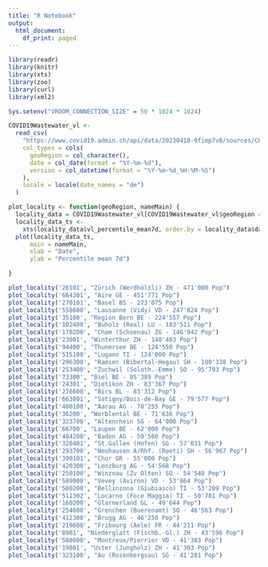 ```yaml
---
title: "R Notebook"
output:
  html_document:
    df_print: paged
---
```


```r
library(readr)
library(knitr)
library(xts)
library(zoo)
library(curl)
library(xml2)

Sys.setenv("VROOM_CONNECTION_SIZE" = 50 * 1024 * 1024)

COVID19Wastewater_vl <-
  read_csv(
    "https://www.covid19.admin.ch/api/data/20230418-9fimp7v8/sources/COVID19Wastewater_vl.csv",
    col_types = cols(
      geoRegion = col_character(),
      date = col_date(format = "%Y-%m-%d"),
      version = col_datetime(format = "%Y-%m-%d_%H-%M-%S")
    ),
    locale = locale(date_names = "de")
  )

plot_locality <- function(geoRegion, nameMain) {
  locality_data = COVID19Wastewater_vl[COVID19Wastewater_vl$geoRegion == geoRegion, ]
  locality_data_ts <-
    xts(locality_data$vl_percentile_mean7d, order.by = locality_data$date)
  plot(locality_data_ts,
      main = nameMain,
      xlab = "Date",
      ylab = "Percentile mean 7d")

}
```

```r
plot_locality('26101', "Zürich (Werdhölzli) ZH - 471'000 Pop")
plot_locality('664301', "Aire GE - 451'771 Pop")
plot_locality('270101', "Basel BS - 273'075 Pop")
plot_locality('558600', "Lausanne (Vidy) VD - 247'824 Pop")
plot_locality('35100', "Region Bern BE - 224'557 Pop")
plot_locality('102400', "Buholz (Real) LU - 183'511 Pop")
plot_locality('170200', "Cham (Schoenau) ZG - 146'942 Pop")
plot_locality('23001', "Winterthur ZH - 140'403 Pop")
plot_locality('94400', "Thunersee BE - 124'550 Pop")
plot_locality('515100', "Lugano TI - 124'000 Pop")
plot_locality('296300', "Ramsen (Bibertal-Hegau) SH - 100'338 Pop")
plot_locality('253400', "Zuchwil (Soloth.-Emme) SO - 95'793 Pop")
plot_locality('73300', "Biel BE - 85'389 Pop")
plot_locality('24301', "Dietikon ZH - 83'367 Pop")
plot_locality('276600', "Birs BL - 83'312 Pop")
plot_locality('663801', "Satigny/Bois-de-Bay GE - 79'577 Pop")
plot_locality('400100', "Aarau AG - 78'255 Pop")
plot_locality('36200', "Worblental BE - 71'636 Pop")
plot_locality('323700', "Altenrhein SG - 64'000 Pop")
plot_locality('66700', "Laupen BE - 62'000 Pop")
plot_locality('404200', "Baden AG - 59'560 Pop")
plot_locality('320401', "St.Gallen (Hofen) SG - 57'031 Pop")
plot_locality('293700', "Neuhausen A/Rhf. (Roeti) SH - 56'967 Pop")
plot_locality('390101', "Chur GR - 55'000 Pop")
plot_locality('420300', "Lenzburg AG - 54'568 Pop")
plot_locality('250100', "Winznau (Zv Olten) SO - 54'540 Pop")
plot_locality('589000', "Vevey (Aviron) VD - 53'864 Pop")
plot_locality('500200', "Bellinzona (Giubiasco) TI - 53'209 Pop")
plot_locality('511302', "Locarno (Foce Maggia) TI - 50'781 Pop")
plot_locality('160200', "Glarnerland GL - 49'644 Pop")
plot_locality('254600', "Grenchen (Buerenamt) SO - 46'563 Pop")
plot_locality('412300', "Brugg AG - 46'250 Pop")
plot_locality('219600', "Fribourg (Aele) FR - 44'211 Pop")
plot_locality('8901', "Niederglatt (Fischb.-Gl.) ZH - 43'596 Pop")
plot_locality('588600', "Montreux/Pierrier VD - 41'383 Pop")
plot_locality('19801', "Uster (Jungholz) ZH - 41'303 Pop")
plot_locality('323100', "Au (Rosenbergsau) SG - 41'281 Pop")
```


